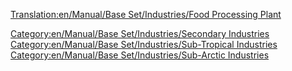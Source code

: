 [[Translation:en/Manual/Base Set/Industries/Food Processing Plant]]

{{en/Manual/Base Set/Industries/Industries|image=en/Manual/Base Set/Industries/Foodprocplant.png
|name=Food Processing Plant
|climates=[[en/Manual/Climates]], [[en/Manual/Climates]].
|accepts=[[en/Manual/Base Set/Cargos/Livestock]], [[en/Manual/Base Set/Cargos/Wheat]] (Sub-Arctic only). [[en/Manual/Base Set/Cargos/Fruit]], [[en/Manual/Base Set/Cargos/Maize]] (Sub-Tropical Only)
|produces=[[en/Manual/Base Set/Cargos/Food]]
|notes=Not present in [[en/Manual/Climates]]. Food is required for towns above the snowline to grow in the Sub-Artic climate. In the Sub-Tropic climate, food and water are required for towns in the desert to grow. 
}}

{{en/Manual/Base Set/Industries/Navbox Industries}}

[[Category:en/Manual/Base Set/Industries/Secondary Industries]]
[[Category:en/Manual/Base Set/Industries/Sub-Tropical Industries]]
[[Category:en/Manual/Base Set/Industries/Sub-Arctic Industries]]
